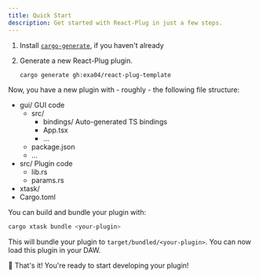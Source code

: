 ```yaml
---
title: Quick Start
description: Get started with React-Plug in just a few steps.
---
```



<Steps>

1. Install [`cargo-generate`](https://github.com/cargo-generate/cargo-generate), if you haven't already

2. Generate a new React-Plug plugin.

   ```sh
   cargo generate gh:exa04/react-plug-template
   ```

</Steps>

Now, you have a new plugin with - roughly - the following file structure:

<FileTree>

- gui/ GUI code
  - src/
    - bindings/ Auto-generated TS bindings
    - App.tsx
    - ...
  - package.json
  - ...
- src/ Plugin code
  - lib.rs
  - params.rs
- xtask/
- Cargo.toml

</FileTree>

You can build and bundle your plugin with:

```sh
cargo xtask bundle <your-plugin>
```

This will bundle your plugin to `target/bundled/<your-plugin>`. You can now load this plugin in your DAW.

🎉 That's it! You're ready to start developing your plugin!
